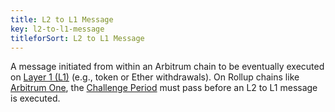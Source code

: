 ```yaml
---
title: L2 to L1 Message
key: l2-to-l1-message
titleforSort: L2 to L1 Message
---
```


A message initiated from within an Arbitrum chain to be eventually executed on [Layer 1 (L1)](/intro/glossary#layer-1-l1) (e.g., token or Ether withdrawals). On Rollup chains like [Arbitrum One](/intro/glossary#arbitrum-one), the [Challenge Period](/intro/glossary#challenge-period) must pass before an L2 to L1 message is executed.
